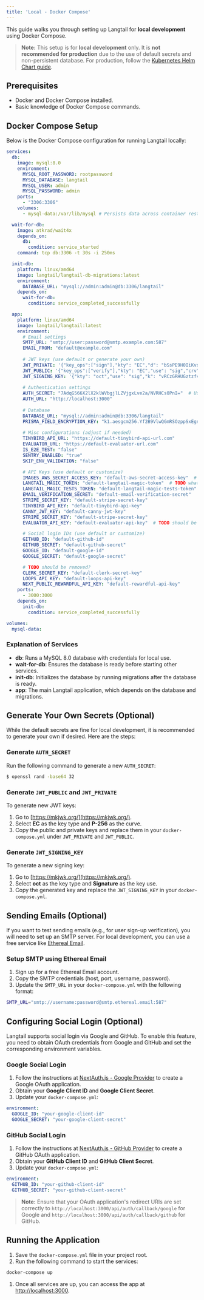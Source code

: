 ```yaml
---
title: 'Local - Docker Compose'
---
```


This guide walks you through setting up Langtail for **local development** using Docker Compose. 

> **Note:** This setup is for **local development** only. It is **not recommended for production** due to the use of default secrets and non-persistent database. For production, follow the [Kubernetes Helm Chart guide](/self-host/helm-chart). 

## Prerequisites

- Docker and Docker Compose installed.
- Basic knowledge of Docker Compose commands.

## Docker Compose Setup

Below is the Docker Compose configuration for running Langtail locally:

```yaml
services:
  db:
    image: mysql:8.0
    environment:
      MYSQL_ROOT_PASSWORD: rootpassword
      MYSQL_DATABASE: langtail
      MYSQL_USER: admin
      MYSQL_PASSWORD: admin
    ports:
      - "3306:3306"
    volumes:
      - mysql-data:/var/lib/mysql # Persists data across container restarts

  wait-for-db:
    image: atkrad/wait4x
    depends_on:
      db:
        condition: service_started
    command: tcp db:3306 -t 30s -i 250ms

  init-db:
    platform: linux/amd64
    image: langtail/langtail-db-migrations:latest
    environment:
      DATABASE_URL: "mysql://admin:admin@db:3306/langtail"
    depends_on:
      wait-for-db:
        condition: service_completed_successfully

  app:
    platform: linux/amd64
    image: langtail/langtail:latest
    environment:
      # Email settings
      SMTP_URL: "smtp://user:password@smtp.example.com:587"
      EMAIL_FROM: "default@example.com"
      
      # JWT keys (use default or generate your own)
      JWT_PRIVATE: '{"key_ops":["sign"],"kty": "EC","d": "bSsPE9H0IiKvxxZA6zPxjUpSLqa0bIDlluPxnTNnt88","use": "sig","crv": "P-256","x": "IavsPecpkyukuGxL6qcS6a-TG_yE9Rv4O_MaM8moUI0","y": "S9NhGgdxLrZHYgvrcT1xEMW76rM_x2C64h_y2oUGnfo","alg": "ES256"}'
      JWT_PUBLIC: '{"key_ops":["verify"],"kty": "EC","use": "sig","crv": "P-256","x": "IavsPecpkyukuGxL6qcS6a-TG_yE9Rv4O_MaM8moUI0","y": "S9NhGgdxLrZHYgvrcT1xEMW76rM_x2C64h_y2oUGnfo","alg": "ES256"}'
      JWT_SIGNING_KEY: '{"kty": "oct","use": "sig","k": "vRCzGRHUGztzfvB-TSmNmcBHiC2ccz92M0RDJNkmwZjmFHsD_xlfHGD_3qewcO0p23s_BJIQkW92pRW4zNVPnO66jY3-ZZ7dIbt4x3ETh6-9TJ5X_B9Rb9e9ZNraH3TSKidW0Q6IvZq01qRSBiuhIddeC20HdFdUe-M-yGygie3EvsxXA3tL__o9pb25LHovsqZDwAi46TpovwHF5lS9K_a79-a9HLhPLvqbclSbhcC0mDwFiHaRGyB-xKiOpgpmdbdf2d1sdUnx8i8sA3sYS5Lo4gyhk2r_U2a8l9oU2s44erp-i3klGsVYuE82JNOeB9B7-hYuTwckvXLm75G0Ng"}'
      
      # Authentication settings
      AUTH_SECRET: "7AdqG566X2lX2klWVbgjlLZVjgxLve2a/NVRHCs0PnI="  # Use default or generate your own
      AUTH_URL: "http://localhost:3000"
      
      # Database
      DATABASE_URL: "mysql://admin:admin@db:3306/langtail"
      PRISMA_FIELD_ENCRYPTION_KEY: "k1.aesgcm256.Yf2B9VlwQGmRSOzppSxEgnAgxCnk3ucvbwcqul17f_g="  # Use default or generate your own
      
      # Misc configurations (adjust if needed)
      TINYBIRD_API_URL: "https://default-tinybird-api-url.com"
      EVALUATOR_URL: "https://default-evaluator-url.com"
      IS_E2E_TEST: "false"
      SENTRY_ENABLED: "true"
      SKIP_ENV_VALIDATION: "false"

      # API Keys (use default or customize)
      IMAGES_AWS_SECRET_ACCESS_KEY: "default-aws-secret-access-key"  # Generate your own
      LANGTAIL_MAGIC_TOKEN: "default-langtail-magic-token"  # TODO what's this?
      LANGTAIL_MAGIC_TESTS_TOKEN: "default-langtail-magic-tests-token"  # TODO what's this?
      EMAIL_VERIFICATION_SECRET: "default-email-verification-secret"
      STRIPE_SECRET_KEY: "default-stripe-secret-key"
      TINYBIRD_API_KEY: "default-tinybird-api-key"
      CANNY_JWT_KEY: "default-canny-jwt-key"
      STRIPE_SECRET_KEY: "default-stripe-secret-key"
      EVALUATOR_API_KEY: "default-evaluator-api-key"  # TODO should be removed?

      # Social login IDs (use default or customize)
      GITHUB_ID: "default-github-id"
      GITHUB_SECRET: "default-github-secret"
      GOOGLE_ID: "default-google-id"
      GOOGLE_SECRET: "default-google-secret"

      # TODO should be removed?
      CLERK_SECRET_KEY: "default-clerk-secret-key"
      LOOPS_API_KEY: "default-loops-api-key"
      NEXT_PUBLIC_REWARDFUL_API_KEY: "default-rewardful-api-key"
    ports:
      - 3000:3000
    depends_on:
      init-db:
        condition: service_completed_successfully

volumes:
  mysql-data:
```

### Explanation of Services

- **db**: Runs a MySQL 8.0 database with credentials for local use.
- **wait-for-db**: Ensures the database is ready before starting other services.
- **init-db**: Initializes the database by running migrations after the database is ready.
- **app**: The main Langtail application, which depends on the database and migrations.

## Generate Your Own Secrets (Optional)

While the default secrets are fine for local development, it is recommended to generate your own if desired. Here are the steps:

### Generate `AUTH_SECRET`

Run the following command to generate a new `AUTH_SECRET`:

```bash
$ openssl rand -base64 32
```

### Generate `JWT_PUBLIC` and `JWT_PRIVATE`

To generate new JWT keys:

1. Go to [https://mkjwk.org/](https://mkjwk.org/).
1. Select **EC** as the key type and **P-256** as the curve.
1. Copy the public and private keys and replace them in your `docker-compose.yml` under `JWT_PRIVATE` and `JWT_PUBLIC`.

### Generate `JWT_SIGNING_KEY`

To generate a new signing key:

1. Go to [https://mkjwk.org/](https://mkjwk.org/).
1. Select **oct** as the key type and **Signature** as the key use.
1. Copy the generated key and replace the `JWT_SIGNING_KEY` in your `docker-compose.yml`.

## Sending Emails (Optional)

If you want to test sending emails (e.g., for user sign-up verification), you will need to set up an SMTP server. For local development, you can use a free service like [Ethereal Email](https://ethereal.email/).

### Setup SMTP using Ethereal Email

1. Sign up for a free Ethereal Email account.
1. Copy the SMTP credentials (host, port, username, password).
1. Update the `SMTP_URL` in your `docker-compose.yml` with the following format:

```bash
SMTP_URL="smtp://username:password@smtp.ethereal.email:587"
```

## Configuring Social Login (Optional)

Langtail supports social login via Google and GitHub. To enable this feature, you need to obtain OAuth credentials from Google and GitHub and set the corresponding environment variables.

### Google Social Login

1. Follow the instructions at [NextAuth.js - Google Provider](https://next-auth.js.org/providers/google) to create a Google OAuth application.
2. Obtain your **Google Client ID** and **Google Client Secret**.
3. Update your `docker-compose.yml`:

```yaml
environment:
  GOOGLE_ID: "your-google-client-id"
  GOOGLE_SECRET: "your-google-client-secret"
```

### GitHub Social Login

1. Follow the instructions at [NextAuth.js - GitHub Provider](https://next-auth.js.org/providers/github) to create a GitHub OAuth application.
2. Obtain your **GitHub Client ID** and **GitHub Client Secret**.
3. Update your `docker-compose.yml`:

```yaml
environment:
  GITHUB_ID: "your-github-client-id"
  GITHUB_SECRET: "your-github-client-secret"
```

> **Note:** Ensure that your OAuth application's redirect URIs are set correctly to `http://localhost:3000/api/auth/callback/google` for Google and `http://localhost:3000/api/auth/callback/github` for GitHub.

## Running the Application

1. Save the `docker-compose.yml` file in your project root.
1. Run the following command to start the services:

```bash
docker-compose up
```

1. Once all services are up, you can access the app at [http://localhost:3000](http://localhost:3000).